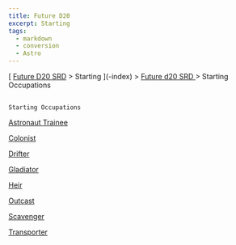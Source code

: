 ```yaml
---
title: Future D20
excerpt: Starting
tags:
  - markdown
  - conversion
  - Astro
---
```







[
[Future D20 SRD]( / ) > Starting
     ](-index)
     >
     [
      Future d20 SRD
     ](future-d20-srd-index)
     > Starting Occupations
    




## 
    Starting Occupations
   



[
     Astronaut Trainee
    ](future-d20-srd-starting-occupations-astronaut-trainee)




[
     Colonist
    ](future-d20-srd-starting-occupations-colonist)




[
     Drifter
    ](future-d20-srd-starting-occupations-drifter)




[
     Gladiator
    ](future-d20-srd-starting-occupations-gladiator)




[
     Heir
    ](future-d20-srd-starting-occupations-heir)




[
     Outcast
    ](future-d20-srd-starting-occupations-outcast)




[
     Scavenger
    ](future-d20-srd-starting-occupations-scavenger)




[
     Transporter
    ](future-d20-srd-starting-occupations-transporter)






